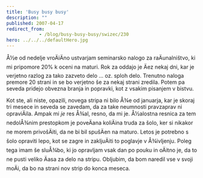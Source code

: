 ```yaml
---
title: 'Busy busy busy'
description: ""
published: 2007-04-17
redirect_from: 
            - /blog/busy-busy-busy/swizec/230
hero: ../../../defaultHero.jpg
---
```


Å½e od nedelje vroÄiÄno ustvarjam seminarsko nalogo za raÄunalništvo, ki mi pripomore 20% k oceni na maturi. Rok za oddajo je Äez nekaj dni, kar je verjetno razlog za tako zazveto delo ... oz. sploh delo. Trenutno naloga premore 20 strani in se bo verjetno še za nekaj strani zredila. Potem pa seveda pridejo obvezna branja in popravki, kot z vsakim pisanjem v bistvu.

Kot ste, ali niste, opazili, novega stripa ni bilo Å¾e od januarja, kar je skoraj tri mesece in seveda se zavedam, da za take neumnosti pravzaprav ni opraviÄila. Ampak mi _je_ res Å¾al, resno, da mi je. Å½alostna resnica za tem nedolÅ¾nim prestopkom je poveÄana koliÄina truda za šolo, ker si nikakor ne morem privošÄiti, da ne bi bil spušÄen na maturo. Letos je potrebno s šolo opraviti lepo, kot se zagre in zakljuÄiti to poglavje v Å¾ivljenju. Poleg tega imam še sluÅ¾bo, ki jo opravljam vsak dan po pouku in oÄitno je, da to ne pusti veliko Äasa za delo na stripu. Obljubim, da bom naredil vse v svoji moÄi, da bo na strani nov strip do konca meseca.
